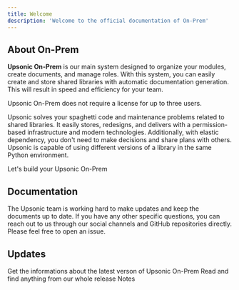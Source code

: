 ```yaml
---
title: Welcome
description: 'Welcome to the official documentation of On-Prem'
---
```


## About On-Prem
**Upsonic On-Prem** is our main system designed to organize your modules, create documents, and manage roles. With this system, you can easily create and store shared libraries with automatic documentation generation. This will result in speed and efficiency for your team.

<Note>Upsonic On-Prem does not require a license for up to three users.</Note>

Upsonic solves your spaghetti code and maintenance problems related to shared libraries. It easily stores, redesigns, and delivers with a permission-based infrastructure and modern technologies. Additionally, with elastic dependency, you don't need to make decisions and share plans with others. Upsonic is capable of using different versions of a library in the same Python environment.


<Card title="Getting Started" href="/on-prem/getting_started" icon="download" iconType="duotone" color="#01EE8A" >
  Let's build your Upsonic On-Prem
</Card>



## Documentation
The Upsonic team is working hard to make updates and keep the documents up to date. If you have any other specific questions, you can reach out to us through our social channels and GitHub repositories directly. Please feel free to open an issue.


## Updates
<CardGroup cols={2}>
  <Card title="What News ?" href="/on-prem/what_news" icon="book" iconType="duotone" color="#01EE8A">
    Get the informations about the latest verson of Upsonic On-Prem
  </Card>
  <Card title="Release Notes" href="/on-prem/release_notes" icon="book" iconType="duotone" color="#74C0FC">
    Read and find anything from our whole release Notes
  </Card>
</CardGroup>
